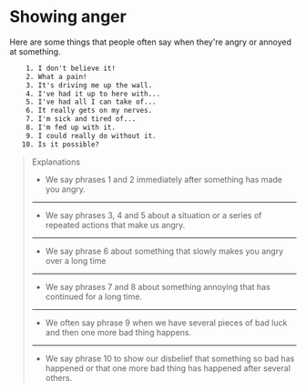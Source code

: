 # Showing anger

Here are some things that people often say when they're angry or annoyed at something.

```txt
    1. I don't believe it!
    2. What a pain!
    3. It's driving me up the wall.
    4. I've had it up to here with...
    5. I've had all I can take of...
    6. It really gets on my nerves.
    7. I'm sick and tired of...
    8. I'm fed up with it.
    9. I could really do without it.
   10. Is it possible?
```

> Explanations
>
> - We say phrases 1 and 2 immediately after something has made you angry.
>
> ---
>
> - We say phrases 3, 4 and 5 about a situation or a series of repeated actions that make us angry.
>
> ---
>
> - We say phrase 6 about something that slowly makes you angry over a long time
>
> ---
>
> - We say phrases 7 and 8 about something annoying that has continued for a long time.
>
> ---
>
> - We often say phrase 9 when we have several pieces of bad luck and then one more bad thing happens.
>
> ---
>
> - We say phrase 10 to show our disbelief that something so bad has happened or that one more bad thing has happened after several others.
